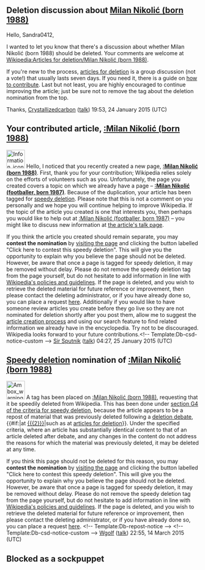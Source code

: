 <article id="45198180" title=User talk:Sandra0412>
	<talkpage id="45198180" title="User talk:Sandra0412">

== Deletion discussion about [[Milan Nikolić (born 1988)]] ==
Hello, Sandra0412, 

I wanted to let you know that there's a discussion about whether Milan Nikolić (born 1988) should be deleted. Your comments are welcome at  [[Wikipedia:Articles for deletion/Milan Nikolić (born 1988) ]]. 

If you're new to the process, [[WP:AFD|articles for deletion]] is a group discussion (not a vote!) that usually lasts seven days. If you need it, there is a guide on [[WP:DISCUSSAFD|how to contribute]]. Last but not least, you are highly encouraged to continue improving the article; just be sure not to remove the tag about the deletion nomination from the top. 

Thanks, [[User:Crystallizedcarbon|Crystallizedcarbon]] ([[User talk:Crystallizedcarbon|talk]]) 19:53, 24 January 2015 (UTC)
==Your contributed article, [[:Milan Nikolić (born 1988)]]==
[[Image:Information icon4.svg|48px|left|alt=|link=]]
{{Quote box|quote=&lt;p&gt;If this is the first article that you have created, you may want to read [[WP:Your first article|the guide to writing your first article]].&lt;/p&gt;&lt;p&gt;You may want to consider using the [[Wikipedia:Article wizard|Article Wizard]] to help you create articles.&lt;/p&gt;|width=20%|align=right}}
Hello, I noticed that you recently created a new page, '''[[:Milan Nikolić (born 1988)]]'''. First, thank you for your contribution; Wikipedia relies solely on the efforts of volunteers such as you. Unfortunately, the page you created covers a topic on which we already have a page – '''[[:Milan Nikolić (footballer, born 1987)]]'''. Because of the duplication, your article has been tagged for [[WP:A10|speedy deletion]]. Please note that this is not a comment on you personally and we hope you will continue helping to improve Wikipedia. If the topic of the article you created is one that interests you, then perhaps you would like to help out at [[:Milan Nikolić (footballer, born 1987)]] – you might like to discuss new information at [[Talk:Milan Nikolić (footballer, born 1987)|the article's talk page]]. 

If you think the article you created should remain separate, you may '''contest the nomination''' by [[:Milan Nikolić (born 1988)|visiting the page]] and clicking the button labelled &quot;Click here to contest this speedy deletion&quot;. This will give you the opportunity to explain why you believe the page should not be deleted. However, be aware that once a page is tagged for speedy deletion, it may be removed without delay. Please do not remove the speedy deletion tag from the page yourself, but do not hesitate to add information in line with [[Wikipedia:List of policies|Wikipedia's policies and guidelines]]. If the page is deleted, and you wish to retrieve the deleted material for future reference or improvement, then please contact the deleting administrator, or if you have already done so, you can place a request [[WP:RFUD|here]]. Additionally if you would like to have someone review articles you create before they go live so they are not nominated for deletion shortly after you post them, allow me to suggest the [[WP:AFC|article creation process]] and using our search feature to find related information we already have in the encyclopedia. Try not to be discouraged. Wikipedia looks forward to your future contributions.&lt;!-- Template:Db-csd-notice-custom --&gt; [[User:Sir Sputnik|Sir Sputnik]] ([[User talk:Sir Sputnik|talk]]) 04:27, 25 January 2015 (UTC)
==[[Wikipedia:Criteria for speedy deletion|Speedy deletion]] nomination of [[:Milan Nikolić (born 1988)]]==
[[File:Ambox warning pn.svg|48px|left|alt=|link=]]
{{Quote box|quote=&lt;p&gt;If this is the first article that you have created, you may want to read [[WP:Your first article|the guide to writing your first article]].&lt;/p&gt;&lt;p&gt;You may want to consider using the [[Wikipedia:Article wizard|Article Wizard]] to help you create articles.&lt;/p&gt;|width=20%|align=right}}
A tag has been placed on [[:Milan Nikolić (born 1988)]], requesting that it be speedily deleted from Wikipedia. This has been done under [[WP:CSD#G4|section G4 of the criteria for speedy deletion]], because the article appears to be a repost of material that was previously deleted following a [[Wikipedia:Deletion debates|deletion debate]], {{#if:|at [[{{{2}}}]]|such as at [[Wikipedia:Articles for deletion|articles for deletion]]}}. Under the specified criteria, where an article has substantially identical content to that of an article deleted after debate, and any changes in the content do not address the reasons for which the material was previously deleted, it may be deleted at any time. 

If you think this page should not be deleted for this reason, you may '''contest the nomination''' by [[:Milan Nikolić (born 1988)|visiting the page]] and clicking the button labelled &quot;Click here to contest this speedy deletion&quot;. This will give you the opportunity to explain why you believe the page should not be deleted. However, be aware that once a page is tagged for speedy deletion, it may be removed without delay. Please do not remove the speedy deletion tag from the page yourself, but do not hesitate to add information in line with [[Wikipedia:List of policies|Wikipedia's policies and guidelines]]. If the page is deleted, and you wish to retrieve the deleted material for future reference or improvement, then please contact the deleting administrator, or if you have already done so, you can place a request [[WP:RFUD|here]]. &lt;!-- Template:Db-repost-notice --&gt; &lt;!-- Template:Db-csd-notice-custom --&gt; [[User:Wgolf|Wgolf]] ([[User talk:Wgolf|talk]]) 22:55, 14 March 2015 (UTC)
== Blocked as a sockpuppet ==
{{Tmbox
| style = background: #f8eaba
| image = [[File:Sock block.svg|55px]] 
| text  = '''''This account has been [[Wikipedia:Blocking policy|blocked]] indefinitely''''' as a [[Wikipedia:Sock puppetry|sock puppet]]&amp;#32;of&amp;#32;{{user19|Miko10022}}&amp;#32;that was created to violate Wikipedia policy. Note that multiple accounts are [[Wikipedia:Sock puppetry#Legitimate uses|allowed]], but using them for [[Wikipedia:Sock puppetry#Inappropriate uses of alternative accounts|''illegitimate'']] reasons '''is not''', and that all edits made while evading a block or ban [[WP:CSD#G5|may be reverted or deleted]].  If this account is not a sock puppet, and you would like to be unblocked, you may [[Wikipedia:Appealing a block|appeal this block]] by adding the text &lt;!-- Copy the text as it appears on the page, not as it appears in this edit area. Do not include &quot;tlx|&quot;. --&gt;{{tlx|unblock|Your reason here &amp;#126;&amp;#126;&amp;#126;&amp;#126;}} below. However, you should read the [[Wikipedia:Guide to appealing blocks|guide to appealing blocks]] first. &lt;span style=&quot;font-family: Palatino;&quot;&gt; [[User:Mike V|&lt;b style=&quot;color:#151B54&quot;&gt;Mike V&lt;/b&gt;]] • [[User_talk:Mike V|&lt;b style=&quot;color:#C16C16&quot;&gt;Talk&lt;/b&gt;]]&lt;/span&gt; 03:13, 17 March 2015 (UTC)&lt;!-- Template:uw-sockblock --&gt;}}
	</talkpage>
</article>